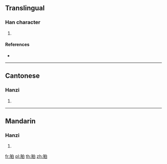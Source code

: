 {{character info/new}}
==Translingual==

===Han character===
{{Han char|rn=130|rad=肉|as=05|sn=9|four=76200|canj=BHA}}

# {{defn|Han|sort=肉05}}

====References====
* {{Han ref|kx=0977.170|dkj=29359|dj=1429.070|hdz=32061.060|uh=80C9|ud=32969|bh=D063|bd=53347}}

----

==Cantonese==

===Hanzi===
{{yue-hanzi|jyut=[[bok3]], [[bok6]]|y=bok3, bok6}}

# {{defn|lang=yue|sort=肉05}}

----

==Mandarin==

===Hanzi===
{{cmn-hanzi|pin=[[bó]] ([[bo2]])|wg=po<sup>2</sup>}}

# {{defn|lang=cmn|sort=肉05}}

[[fr:胉]]
[[pl:胉]]
[[th:胉]]
[[zh:胉]]